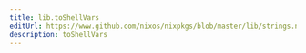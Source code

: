 ```yaml
---
title: lib.toShellVars
editUrl: https://www.github.com/nixos/nixpkgs/blob/master/lib/strings.nix#L499C17
description: toShellVars
---
```




<LinkCard
    title="Contribute Now!"
    description="API Documentation is done in our source code"
    href="https://www.github.com/nixos/nixpkgs/blob/master/lib/strings.nix#L499C17"
/>


